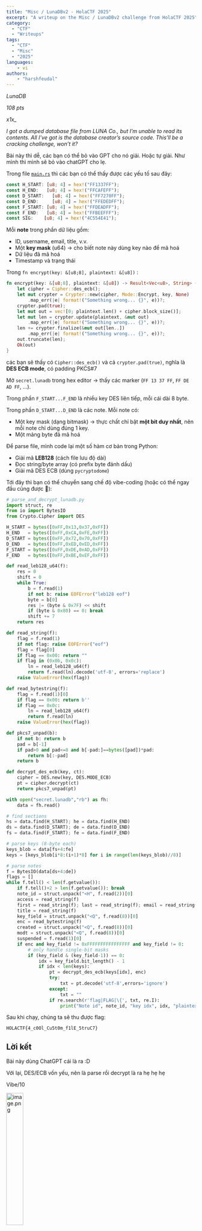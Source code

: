 ```yaml
---
title: "Misc / LunaDBv2 - HolaCTF 2025"
excerpt: "A writeup on the Misc / LunaDBv2 challenge from HolaCTF 2025"
category:
  - "CTF"
  - "Writeups"
tags:
  - "CTF"
  - "Misc"
  - "2025"
languages:
    - vi
authors:
    - "harshfeudal"
---
```


*LunaDB* 

*108 pts*

*x1x_* 

*I got a dumped database file from LUNA Co., but I’m unable to read its contents. All I’ve got is the database creator’s source code. This’ll be a cracking challenge, won’t it?*

Bài này thì dễ, các bạn có thể bỏ vào GPT cho nó giải. Hoặc tự giải. Như mình thì mình sẽ bỏ vào chatGPT cho lẹ.

Trong file [`main.rs`](http://main.rs) thì các bạn có thể thấy được các yếu tố sau đây:

```rust
const H_START: [u8; 4] = hex!("FF1337FF");
const H_END:   [u8; 4] = hex!("FFCAFEFF");
const D_START:   [u8; 4] = hex!("FF7270FF");
const D_END:     [u8; 4] = hex!("FFEDEDFF");
const F_START: [u8; 4] = hex!("FFDEADFF");
const F_END:   [u8; 4] = hex!("FFBEEFFF");
const SIG:    [u8; 4] = hex!("4C554E41"); 
```

Mỗi **note** trong phần dữ liệu gồm:

- ID, username, email, title, v.v.
- Một **key mask** (u64) → cho biết note này dùng key nào để mã hoá
- Dữ liệu đã mã hoá
- Timestamp và trạng thái

Trong `fn encrypt(key: &[u8;8], plaintext: &[u8])` :

```rust
fn encrypt(key: &[u8;8], plaintext: &[u8]) -> Result<Vec<u8>, String> {
    let cipher = Cipher::des_ecb();
    let mut crypter = Crypter::new(cipher, Mode::Encrypt, key, None)
        .map_err(|e| format!("Something wrong... {}", e))?;
    crypter.pad(true);
    let mut out = vec![0; plaintext.len() + cipher.block_size()];
    let mut len = crypter.update(plaintext, &mut out)
        .map_err(|e| format!("Something wrong... {}", e))?;
    len += crypter.finalize(&mut out[len..])
        .map_err(|e| format!("Something wrong... {}", e))?;
    out.truncate(len);
    Ok(out)
}
```

các bạn sẽ thấy có `Cipher::des_ecb()` và cả `crypter.pad(true)`, nghĩa là **DES ECB mode**, có padding PKCS#7

Mở `secret.lunadb` trong hex editor → thấy các marker (`FF 13 37 FF`, `FF DE AD FF`, …).

Trong phần `F_START...F_END` là nhiều key DES liên tiếp, mỗi cái dài 8 byte.

Trong phần `D_START...D_END` là các note. Mỗi note có:

- Một key mask (dạng bitmask) → thực chất chỉ bật **một bit duy nhất**, nên mỗi note chỉ dùng đúng 1 key.
- Một mảng byte đã mã hoá

Để parse file, mình code lại một số hàm cơ bản trong Python:

- Giải mã **LEB128** (cách file lưu độ dài)
- Đọc string/byte array (có prefix byte đánh dấu)
- Giải mã DES ECB (dùng `pycryptodome`)

Tới đây thì bạn có thể chuyển sang chế độ vibe-coding (hoặc có thể ngay đầu cũng được 🐧):

```python
# parse_and_decrypt_lunadb.py
import struct, re
from io import BytesIO
from Crypto.Cipher import DES

H_START = bytes([0xFF,0x13,0x37,0xFF])
H_END   = bytes([0xFF,0xCA,0xFE,0xFF])
D_START = bytes([0xFF,0x72,0x70,0xFF])
D_END   = bytes([0xFF,0xED,0xED,0xFF])
F_START = bytes([0xFF,0xDE,0xAD,0xFF])
F_END   = bytes([0xFF,0xBE,0xEF,0xFF])

def read_leb128_u64(f):
    res = 0
    shift = 0
    while True:
        b = f.read(1)
        if not b: raise EOFError("leb128 eof")
        byte = b[0]
        res |= (byte & 0x7F) << shift
        if (byte & 0x80) == 0: break
        shift += 7
    return res

def read_string(f):
    flag = f.read(1)
    if not flag: raise EOFError("eof")
    flag = flag[0]
    if flag == 0x00: return ""
    if flag in (0x0b, 0x0c):
        ln = read_leb128_u64(f)
        return f.read(ln).decode('utf-8', errors='replace')
    raise ValueError(hex(flag))

def read_bytestring(f):
    flag = f.read(1)[0]
    if flag == 0x00: return b''
    if flag == 0x0c:
        ln = read_leb128_u64(f)
        return f.read(ln)
    raise ValueError(hex(flag))

def pkcs7_unpad(b):
    if not b: return b
    pad = b[-1]
    if pad>0 and pad<=8 and b[-pad:]==bytes([pad])*pad:
        return b[:-pad]
    return b

def decrypt_des_ecb(key, ct):
    cipher = DES.new(key, DES.MODE_ECB)
    pt = cipher.decrypt(ct)
    return pkcs7_unpad(pt)

with open("secret.lunadb","rb") as fh:
    data = fh.read()

# find sections
hs = data.find(H_START); he = data.find(H_END)
ds = data.find(D_START); de = data.find(D_END)
fs = data.find(F_START); fe = data.find(F_END)

# parse keys (8-byte each)
keys_blob = data[fs+4:fe]
keys = [keys_blob[i*8:(i+1)*8] for i in range(len(keys_blob)//8)]

# parse notes
f = BytesIO(data[ds+4:de])
flags = []
while f.tell() < len(f.getvalue()):
    if f.tell()+2 > len(f.getvalue()): break
    note_id = struct.unpack("<H", f.read(2))[0]
    access = read_string(f)
    first = read_string(f); last = read_string(f); email = read_string(f)
    title = read_string(f)
    key_field = struct.unpack("<Q", f.read(8))[0]
    enc = read_bytestring(f)
    created = struct.unpack("<Q", f.read(8))[0]
    modt = struct.unpack("<Q", f.read(8))[0]
    suspended = f.read(1)[0]
    if enc and key_field != 0xFFFFFFFFFFFFFFFF and key_field != 0:
        # only handle single-bit masks
        if (key_field & (key_field-1)) == 0:
            idx = key_field.bit_length() - 1
            if idx < len(keys):
                pt = decrypt_des_ecb(keys[idx], enc)
                try:
                    txt = pt.decode('utf-8',errors='ignore')
                except:
                    txt = ""
                if re.search(r'flag|FLAG|\{', txt, re.I):
                    print("Note id", note_id, "key idx", idx, "plaintext:", txt)
```

Sau khi chạy, chúng ta sẽ thu được flag:

```
HOLACTF{4_c0Ol_Cu5t0m_f1lE_5truC7}
```

## Lời kết

Bài này dùng ChatGPT cái là ra :D

Với lại, DES/ECB vốn yếu, nên là parse rồi decrypt là ra hẹ hẹ hẹ

Vibe/10

<img src="IMG_6239.png" alt="image.png" style="width: 30%; height: auto;" />
